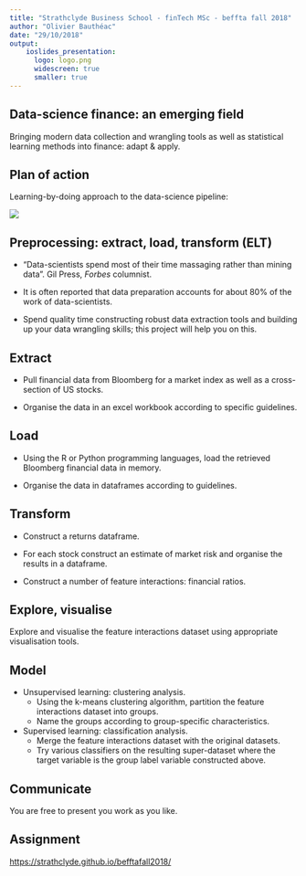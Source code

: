 ```yaml
---
title: "Strathclyde Business School - finTech MSc - beffta fall 2018"
author: "Olivier Bauthéac"
date: "29/10/2018"
output: 
    ioslides_presentation:
      logo: logo.png
      widescreen: true
      smaller: true
---
```


## Data-science finance: an emerging field

Bringing modern data collection and wrangling tools as well as statistical learning methods into finance: adapt & apply.


## Plan of action

Learning-by-doing approach to the data-science pipeline:  
  
  
![](data-science.png)



## Preprocessing: extract, load, transform (ELT)

* "Data-scientists spend most of their time massaging rather than mining data". Gil Press, *Forbes* columnist.  
* It is often reported that data preparation accounts for about 80% of the work of data-scientists.  
  
* Spend quality time constructing robust data extraction tools and building up your data wrangling skills; this project will help you on this.  


## Extract {.smaller}

* Pull financial data from Bloomberg for a market index as well as a cross-section of US stocks. 
  
* Organise the data in an excel workbook according to specific guidelines.  


## Load {.smaller}

* Using the R or Python programming languages, load the retrieved Bloomberg financial data in memory.  
  
* Organise the data in dataframes according to guidelines.  


## Transform {.smaller}

* Construct a returns dataframe.  
  
* For each stock construct an estimate of market risk and organise the results in a dataframe.  
  
* Construct a number of feature interactions: financial ratios.


## Explore, visualise

Explore and visualise the feature interactions dataset using appropriate visualisation tools.


## Model

* Unsupervised learning: clustering analysis.  
    + Using the k-means clustering algorithm, partition the feature interactions dataset into groups.  
    + Name the groups according to group-specific characteristics.  
  
* Supervised learning: classification analysis.
    + Merge the feature interactions dataset with the original datasets.
    + Try various classifiers on the resulting super-dataset where the target variable is the group label variable constructed above.  
    
## Communicate

You are free to present you work as you like.
    


## Assignment

<https://strathclyde.github.io/befftafall2018/>

 
